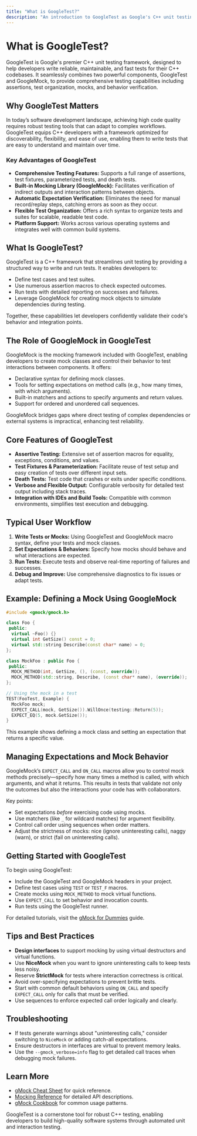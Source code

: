 ```yaml
---
title: "What is GoogleTest?"
description: "An introduction to GoogleTest as Google's C++ unit testing framework, combining GoogleTest and GoogleMock to deliver comprehensive, reliable, and efficient testing capabilities. Outlines the central goals of discoverability, flexibility, and ease of use for all C++ developers."
---
```


# What is GoogleTest?

GoogleTest is Google's premier C++ unit testing framework, designed to help developers write reliable, maintainable, and fast tests for their C++ codebases. It seamlessly combines two powerful components, GoogleTest and GoogleMock, to provide comprehensive testing capabilities including assertions, test organization, mocks, and behavior verification.

## Why GoogleTest Matters

In today’s software development landscape, achieving high code quality requires robust testing tools that can adapt to complex workflows. GoogleTest equips C++ developers with a framework optimized for discoverability, flexibility, and ease of use, enabling them to write tests that are easy to understand and maintain over time.

### Key Advantages of GoogleTest

- **Comprehensive Testing Features:** Supports a full range of assertions, test fixtures, parameterized tests, and death tests.
- **Built-in Mocking Library (GoogleMock):** Facilitates verification of indirect outputs and interaction patterns between objects.
- **Automatic Expectation Verification:** Eliminates the need for manual record/replay steps, catching errors as soon as they occur.
- **Flexible Test Organization:** Offers a rich syntax to organize tests and suites for scalable, readable test code.
- **Platform Support:** Works across various operating systems and integrates well with common build systems.

## What Is GoogleTest?

GoogleTest is a C++ framework that streamlines unit testing by providing a structured way to write and run tests. It enables developers to:

- Define test cases and test suites.
- Use numerous assertion macros to check expected outcomes.
- Run tests with detailed reporting on successes and failures.
- Leverage GoogleMock for creating mock objects to simulate dependencies during testing.

Together, these capabilities let developers confidently validate their code's behavior and integration points.

## The Role of GoogleMock in GoogleTest

GoogleMock is the mocking framework included with GoogleTest, enabling developers to create mock classes and control their behavior to test interactions between components. It offers:

- Declarative syntax for defining mock classes.
- Tools for setting expectations on method calls (e.g., how many times, with which arguments).
- Built-in matchers and actions to specify arguments and return values.
- Support for ordered and unordered call sequences.

GoogleMock bridges gaps where direct testing of complex dependencies or external systems is impractical, enhancing test reliability.

## Core Features of GoogleTest

- **Assertive Testing:** Extensive set of assertion macros for equality, exceptions, conditions, and values.
- **Test Fixtures & Parameterization:** Facilitate reuse of test setup and easy creation of tests over different input sets.
- **Death Tests:** Test code that crashes or exits under specific conditions.
- **Verbose and Flexible Output:** Configurable verbosity for detailed test output including stack traces.
- **Integration with IDEs and Build Tools:** Compatible with common environments, simplifies test execution and debugging.

## Typical User Workflow

1. **Write Tests or Mocks:** Using GoogleTest and GoogleMock macro syntax, define your tests and mock classes.
2. **Set Expectations & Behaviors:** Specify how mocks should behave and what interactions are expected.
3. **Run Tests:** Execute tests and observe real-time reporting of failures and successes.
4. **Debug and Improve:** Use comprehensive diagnostics to fix issues or adapt tests.

## Example: Defining a Mock Using GoogleMock

```cpp
#include <gmock/gmock.h>

class Foo {
 public:
  virtual ~Foo() {}
  virtual int GetSize() const = 0;
  virtual std::string Describe(const char* name) = 0;
};

class MockFoo : public Foo {
 public:
  MOCK_METHOD(int, GetSize, (), (const, override));
  MOCK_METHOD(std::string, Describe, (const char* name), (override));
};

// Using the mock in a test
TEST(FooTest, Example) {
  MockFoo mock;
  EXPECT_CALL(mock, GetSize()).WillOnce(testing::Return(5));
  EXPECT_EQ(5, mock.GetSize());
}
```

This example shows defining a mock class and setting an expectation that returns a specific value.

## Managing Expectations and Mock Behavior

GoogleMock’s `EXPECT_CALL` and `ON_CALL` macros allow you to control mock methods precisely—specify how many times a method is called, with which arguments, and what it returns. This results in tests that validate not only the outcomes but also the interactions your code has with collaborators.

Key points:

- Set expectations *before* exercising code using mocks.
- Use matchers (like `_` for wildcard matches) for argument flexibility.
- Control call order using sequences when order matters.
- Adjust the strictness of mocks: nice (ignore uninteresting calls), naggy (warn), or strict (fail on uninteresting calls).

## Getting Started with GoogleTest

To begin using GoogleTest:

- Include the GoogleTest and GoogleMock headers in your project.
- Define test cases using `TEST` or `TEST_F` macros.
- Create mocks using `MOCK_METHOD` to mock virtual functions.
- Use `EXPECT_CALL` to set behavior and invocation counts.
- Run tests using the GoogleTest runner.

For detailed tutorials, visit the [gMock for Dummies](https://google.github.io/googletest/gmock_for_dummies.html) guide.

## Tips and Best Practices

- **Design interfaces** to support mocking by using virtual destructors and virtual functions.
- Use **NiceMock** when you want to ignore uninteresting calls to keep tests less noisy.
- Reserve **StrictMock** for tests where interaction correctness is critical.
- Avoid over-specifying expectations to prevent brittle tests.
- Start with common default behaviors using `ON_CALL` and specify `EXPECT_CALL` only for calls that must be verified.
- Use sequences to enforce expected call order logically and clearly.

## Troubleshooting

- If tests generate warnings about "uninteresting calls," consider switching to `NiceMock` or adding catch-all expectations.
- Ensure destructors in interfaces are virtual to prevent memory leaks.
- Use the `--gmock_verbose=info` flag to get detailed call traces when debugging mock failures.

## Learn More

- [gMock Cheat Sheet](https://google.github.io/googletest/gmock_cheat_sheet.html) for quick reference.
- [Mocking Reference](https://google.github.io/googletest/reference/mocking.html) for detailed API descriptions.
- [gMock Cookbook](https://google.github.io/googletest/gmock_cook_book.html) for common usage patterns.

<Info>
GoogleTest is a cornerstone tool for robust C++ testing, enabling developers to build high-quality software systems through automated unit and interaction testing.
</Info>
